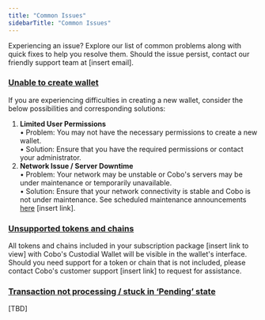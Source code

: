 ```yaml
---
title: "Common Issues"
sidebarTitle: "Common Issues"
---
```


Experiencing an issue? Explore our list of common problems along with quick fixes to help you resolve them. Should the issue persist, contact our friendly support team at [insert email].

### <u>**Unable to create wallet**</u>

If you are experiencing difficulties in creating a new wallet, consider the below possibilities and corresponding solutions:

1. **Limited User Permissions** <br />
   • Problem: You may not have the necessary permissions to create a new wallet. <br />
   • Solution: Ensure that you have the required permissions or contact your administrator.
1. **Network Issue / Server Downtime** <br />
   • Problem: Your network may be unstable or Cobo's servers may be under maintenance or temporarily unavailable. <br />
   • Solution: Ensure that your network connectivity is stable and Cobo is not under maintenance. See scheduled maintenance announcements <u>here</u> [insert link].

### <u>**Unsupported tokens and chains**</u>

All tokens and chains included in your subscription package [insert link to view] with Cobo's Custodial Wallet will be visible in the wallet's interface. Should you need support for a token or chain that is not included, please contact Cobo's customer support [insert link] to request for assistance.

### <u>**Transaction not processing / stuck in ‘Pending’ state**</u>

[TBD]